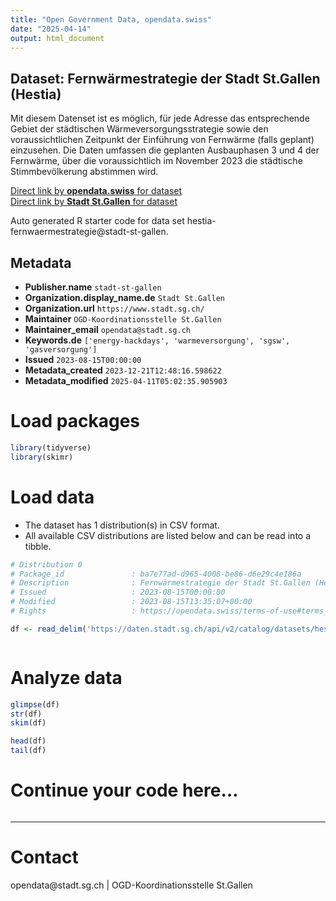 ```yaml
---
title: "Open Government Data, opendata.swiss"
date: "2025-04-14"
output: html_document
---
```


## Dataset: Fernwärmestrategie der Stadt St.Gallen (Hestia)

Mit diesem Datenset ist es möglich, für jede Adresse das entsprechende Gebiet der städtischen Wärmeversorgungsstrategie sowie den voraussichtlichen Zeitpunkt der Einführung von Fernwärme (falls geplant) einzusehen. Die Daten umfassen die geplanten Ausbauphasen 3 und 4 der Fernwärme, über die voraussichtlich im November 2023 die städtische Stimmbevölkerung abstimmen wird.

[Direct link by **opendata.swiss** for dataset](https://opendata.swiss/de/dataset/fernwarmestrategie-hestia)<br>
[Direct link by **Stadt St.Gallen** for dataset](https://daten.stadt.sg.ch/explore/dataset/hestia-fernwaermestrategie/)

Auto generated R starter code for data set hestia-fernwaermestrategie@stadt-st-gallen.

## Metadata

- **Publisher.name** `stadt-st-gallen`
- **Organization.display_name.de** `Stadt St.Gallen`
- **Organization.url** `https://www.stadt.sg.ch/`
- **Maintainer** `OGD-Koordinationsstelle St.Gallen`
- **Maintainer_email** `opendata@stadt.sg.ch`
- **Keywords.de** `['energy-hackdays', 'warmeversorgung', 'sgsw', 'gasversorgung']`
- **Issued** `2023-08-15T00:00:00`
- **Metadata_created** `2023-12-21T12:48:16.598622`
- **Metadata_modified** `2025-04-11T05:02:35.905903`


# Load packages

```r

library(tidyverse)
library(skimr)

```

# Load data

-   The dataset has 1 distribution(s) in CSV format.
-   All available CSV distributions are listed below and can be read into a tibble.

```r

# Distribution 0
# Package_id               : ba7e77ad-d965-4008-be86-d6e29c4e186a
# Description              : Fernwärmestrategie der Stadt St.Gallen (Hestia) (csv)
# Issued                   : 2023-08-15T00:00:00
# Modified                 : 2023-08-15T13:35:07+00:00
# Rights                   : https://opendata.swiss/terms-of-use#terms_by

df <- read_delim('https://daten.stadt.sg.ch/api/v2/catalog/datasets/hestia-fernwaermestrategie/exports/csv?use_labels=true')



```

# Analyze data

```r

glimpse(df)
str(df)
skim(df)

head(df)
tail(df)

```

# Continue your code here...

```r

```

------------------------------------------------------------------------

# Contact

opendata@stadt.sg.ch | OGD-Koordinationsstelle St.Gallen

